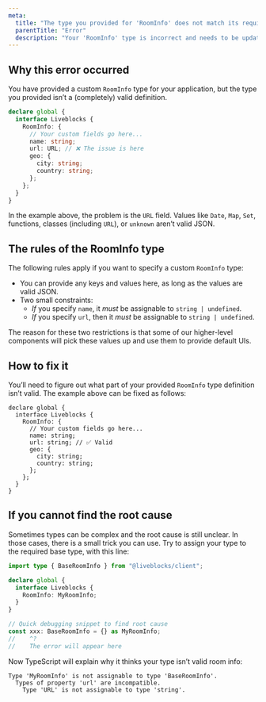 ```yaml
---
meta:
  title: "The type you provided for 'RoomInfo' does not match its requirements"
  parentTitle: "Error"
  description: "Your 'RoomInfo' type is incorrect and needs to be updated"
---
```


## Why this error occurred

You have provided a custom `RoomInfo` type for your application, but the type
you provided isn’t a (completely) valid definition.

```ts highlight="4-10"
declare global {
  interface Liveblocks {
    RoomInfo: {
      // Your custom fields go here...
      name: string;
      url: URL; // ❌ The issue is here
      geo: {
        city: string;
        country: string;
      };
    };
  }
}
```

In the example above, the problem is the `URL` field. Values like `Date`, `Map`,
`Set`, functions, classes (including `URL`), or `unknown` aren’t valid JSON.

## The rules of the RoomInfo type

The following rules apply if you want to specify a custom `RoomInfo` type:

- You can provide any keys and values here, as long as the values are valid
  JSON.
- Two small constraints:
  - _If_ you specify `name`, it _must_ be assignable to `string | undefined`.
  - _If_ you specify `url`, then it _must_ be assignable to
    `string | undefined`.

The reason for these two restrictions is that some of our higher-level
components will pick these values up and use them to provide default UIs.

## How to fix it

You’ll need to figure out what part of your provided `RoomInfo` type definition
isn’t valid. The example above can be fixed as follows:

```tsx
declare global {
  interface Liveblocks {
    RoomInfo: {
      // Your custom fields go here...
      name: string;
      url: string; // ✅ Valid
      geo: {
        city: string;
        country: string;
      };
    };
  }
}
```

## If you cannot find the root cause

Sometimes types can be complex and the root cause is still unclear. In those
cases, there is a small trick you can use. Try to assign your type to the
required base type, with this line:

```ts highlight="9-10"
import type { BaseRoomInfo } from "@liveblocks/client";

declare global {
  interface Liveblocks {
    RoomInfo: MyRoomInfo;
  }
}

// Quick debugging snippet to find root cause
const xxx: BaseRoomInfo = {} as MyRoomInfo;
//    ^?
//    The error will appear here
```

Now TypeScript will explain why it thinks your type isn’t valid room info:

```error showLineNumbers={false}
Type 'MyRoomInfo' is not assignable to type 'BaseRoomInfo'.
  Types of property 'url' are incompatible.
    Type 'URL' is not assignable to type 'string'.
```
